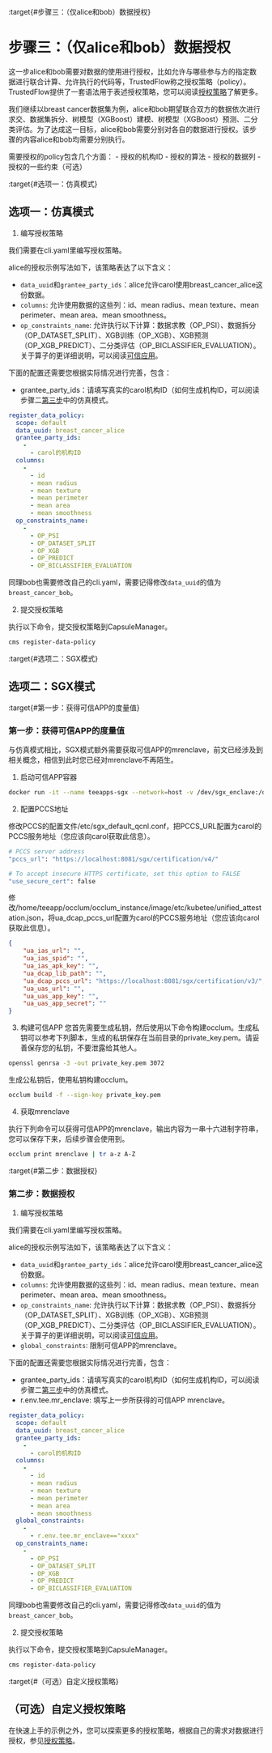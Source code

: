 :target{#步骤三：（仅alice和bob）数据授权}

# 步骤三：（仅alice和bob）数据授权

这一步alice和bob需要对数据的使用进行授权，比如允许与哪些参与方的指定数据进行联合计算、允许执行的代码等，TrustedFlow称之授权策略（policy）。TrustedFlow提供了一套语法用于表述授权策略，您可以阅读[授权策略](../architecture/policy.mdx)了解更多。

我们继续以breast cancer数据集为例，alice和bob期望联合双方的数据依次进行求交、数据集拆分、树模型（XGBoost）建模、树模型（XGBoost）预测、二分类评估。为了达成这一目标，alice和bob需要分别对各自的数据进行授权。该步骤的内容alice和bob均需要分别执行。

需要授权的policy包含几个方面： - 授权的机构ID - 授权的算法 - 授权的数据列 - 授权的一些约束（可选）

:target{#选项一：仿真模式}

## 选项一：仿真模式

1. 编写授权策略

我们需要在cli.yaml里编写授权策略。

alice的授权示例写法如下，该策略表达了以下含义：

- `data_uuid`和`grantee_party_ids`：alice允许carol使用breast\_cancer\_alice这份数据。
- `columns`: 允许使用数据的这些列：id、mean radius、mean texture、mean perimeter、mean area、mean smoothness。
- `op_constraints_name`: 允许执行以下计算：数据求教（OP\_PSI）、数据拆分（OP\_DATASET\_SPLIT）、XGB训练（OP\_XGB）、XGB预测（OP\_XGB\_PREDICT）、二分类评估（OP\_BICLASSIFIER\_EVALUATION）。关于算子的更详细说明，可以阅读[可信应用](../architecture/apps/index.mdx)。

下面的配置还需要您根据实际情况进行完善，包含：

- grantee\_party\_ids：请填写真实的carol机构ID（如何生成机构ID，可以阅读步骤二[第三步](step2.mdx#第三步：上传数据密钥)中的仿真模式。

```yaml
register_data_policy:
  scope: default
  data_uuid: breast_cancer_alice
  grantee_party_ids:
    -
      - carol的机构ID
  columns:
    -
      - id
      - mean radius
      - mean texture
      - mean perimeter
      - mean area
      - mean smoothness
  op_constraints_name:
    -
      - OP_PSI
      - OP_DATASET_SPLIT
      - OP_XGB
      - OP_PREDICT
      - OP_BICLASSIFIER_EVALUATION
```

同理bob也需要修改自己的cli.yaml，需要记得修改`data_uuid`的值为`breast_cancer_bob`。

2. 提交授权策略

执行以下命令，提交授权策略到CapsuleManager。

```bash
cms register-data-policy
```

:target{#选项二：SGX模式}

## 选项二：SGX模式

:target{#第一步：获得可信APP的度量值}

### 第一步：获得可信APP的度量值

与仿真模式相比，SGX模式额外需要获取可信APP的mrenclave，前文已经涉及到相关概念，相信到此时您已经对mrenclave不再陌生。

1. 启动可信APP容器

```bash
docker run -it --name teeapps-sgx --network=host -v /dev/sgx_enclave:/dev/sgx/enclave -v /dev/sgx_provision:/dev/sgx/provision --privileged=true secretflow/teeapps-sgx:0.1.0b0 bash
```

2. 配置PCCS地址

修改PCCS的配置文件/etc/sgx\_default\_qcnl.conf，把PCCS\_URL配置为carol的PCCS服务地址（您应该向carol获取此信息）。

```bash
# PCCS server address
"pccs_url": "https://localhost:8081/sgx/certification/v4/"

# To accept insecure HTTPS certificate, set this option to FALSE
"use_secure_cert": false
```

修改/home/teeapp/occlum/occlum\_instance/image/etc/kubetee/unified\_attestation.json，将ua\_dcap\_pccs\_url配置为carol的PCCS服务地址（您应该向carol获取此信息）。

```json
{
    "ua_ias_url": "",
    "ua_ias_spid": "",
    "ua_ias_apk_key": "",
    "ua_dcap_lib_path": "",
    "ua_dcap_pccs_url": "https://localhost:8081/sgx/certification/v3/",
    "ua_uas_url": "",
    "ua_uas_app_key": "",
    "ua_uas_app_secret": ""
}
```

3. 构建可信APP 您首先需要生成私钥，然后使用以下命令构建occlum。生成私钥可以参考下列脚本，生成的私钥保存在当前目录的private\_key.pem。请妥善保存您的私钥，不要泄露给其他人。

```bash
openssl genrsa -3 -out private_key.pem 3072
```

生成公私钥后，使用私钥构建occlum。

```bash
occlum build -f --sign-key private_key.pem
```

4. 获取mrenclave

执行下列命令可以获得可信APP的mrenclave，输出内容为一串十六进制字符串，您可以保存下来，后续步骤会使用到。

```bash
occlum print mrenclave | tr a-z A-Z
```

:target{#第二步：数据授权}

### 第二步：数据授权

1. 编写授权策略

我们需要在cli.yaml里编写授权策略。

alice的授权示例写法如下，该策略表达了以下含义：

- `data_uuid`和`grantee_party_ids`：alice允许carol使用breast\_cancer\_alice这份数据。
- `columns`: 允许使用数据的这些列：id、mean radius、mean texture、mean perimeter、mean area、mean smoothness。
- `op_constraints_name`: 允许执行以下计算：数据求教（OP\_PSI）、数据拆分（OP\_DATASET\_SPLIT）、XGB训练（OP\_XGB）、XGB预测（OP\_XGB\_PREDICT）、二分类评估（OP\_BICLASSIFIER\_EVALUATION）。关于算子的更详细说明，可以阅读[可信应用](../architecture/apps/index.mdx)。
- `global_constraints`: 限制可信APP的mrenclave。

下面的配置还需要您根据实际情况进行完善，包含：

- grantee\_party\_ids：请填写真实的carol机构ID（如何生成机构ID，可以阅读步骤二[第三步](step2.mdx#第三步：上传数据密钥)中的仿真模式。
- r.env.tee.mr\_enclave: 填写上一步所获得的可信APP mrenclave。

```yaml
register_data_policy:
  scope: default
  data_uuid: breast_cancer_alice
  grantee_party_ids:
    -
      - carol的机构ID
  columns:
    -
      - id
      - mean radius
      - mean texture
      - mean perimeter
      - mean area
      - mean smoothness
  global_constraints:
    -
      - r.env.tee.mr_enclave=="xxxx"
  op_constraints_name:
    -
      - OP_PSI
      - OP_DATASET_SPLIT
      - OP_XGB
      - OP_PREDICT
      - OP_BICLASSIFIER_EVALUATION
```

同理bob也需要修改自己的cli.yaml，需要记得修改`data_uuid`的值为`breast_cancer_bob`。

2. 提交授权策略

执行以下命令，提交授权策略到CapsuleManager。

```bash
cms register-data-policy
```

:target{#（可选）自定义授权策略}

## （可选）自定义授权策略

在快速上手的示例之外，您可以探索更多的授权策略，根据自己的需求对数据进行授权，参见[授权策略](../architecture/policy.mdx)。

